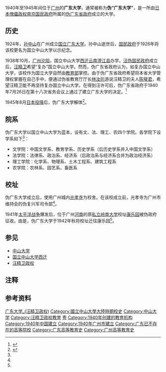 {{About|汪精卫傀儡政权成立的广东大学|前身为国立广东大学、并在同一时期西迁云南的国立中山大学|中山大学}}

1940年至1945年间位于[[广州市_(中华民国)|广州]]的'''广东大学'''，通常被称为'''伪“广东大学”'''，是一所由[[大日本帝国|日本]][[傀儡政权|傀儡政权]][[汪精卫政权|南京国民政府]]所属的[[汪兆铭政权行政区划#行政区划#广东省|伪广东省政府]]成立的大学。

== 历史 ==
{{see also|中山大学校史|国立中山大学西迁}}
1924年，[[孙中山|孙中山]]在广州成立[[国立广东大学|国立广东大学]]。孙中山逝世后，[[国民政府|国民政府]]于1926年将该校更名为国立中山大学以示纪念。

1938年10月，[[廣州戰役_(1938年)|广州沦陷]]，国立中山大学[[国立中山大学西迁|西迁]][[云南省_(中华民国)|云南]][[澄江县|澄江县]]办学。[[汪伪国民政府|汪伪国民政府]]成立后，[[汪精卫|汪精卫]]希望“复办”国立中山大学。然而，伪广东省政府认为，如复办国立中山大学，该校作为国立大学自然由[[行政院_(汪精卫政权)|教育部]]掌控。由于伪广东省政府希望将本省大学管理权掌握在自己手中，便通过伪省教育厅厅长[[林汝珩|林汝珩]]游说汪精卫的夫人[[陈璧君|陈璧君]]，希望汪精卫能不再坚持复办国立中山大学。在得到汪许可后，伪广东省政府于1940年7月26日在第十八次省务会议上通过了建立广东大学的决定。<ref name=book>{{cite book|author1=曹必宏|author2=夏军|author3=沈岚|title=汪伪统治区奴化教育研究|publisher=社会科学文献出版社|date=2005}}</ref> 

1945年8月[[日本投降|日本投降]]后，伪广东大学解体<ref name=web>{{cite web|author=陈嘉蔼|title=沦陷时期的广东大学|url=http://www.gzzxws.gov.cn/gzws/gzws/ml/52/200809/t20080916_7577.htm|work=广州文史|access-date=2021-03-12|archive-date=2020-04-11|archive-url=https://web.archive.org/web/20200411024222/http://www.gzzxws.gov.cn/gzws/gzws/ml/52/200809/t20080916_7577.htm|dead-url=no}}</ref>。

== 院系 ==
伪广东大学以国立中山大学为蓝本，设有文、法、理工、农四个学院。各学院下设学系如下<ref name=web/>：
* 文学院：中国文学系、教育学系、历史学系（后历史学系并入中国文学系）
* 法学院：法律系、政治系、经济系（后政治系与经济系合并为政治经济系）
* 理工学院：化学系、物理系、土木工程系、建筑工程系
* 农学院：农林系、园艺系、畜医系

== 校址 ==
伪广东大学成立后，使用广州城内[[光孝寺_(广州)|光孝寺]]为校舍。在该校成立前，光孝寺为广州市维持会的伪复兴军司令部<ref name=web/>。

1941年[[太平洋战争|太平洋战争]]爆发后，位于广州[[河南_(广州)|河南]]的原[[私立岭南大学|私立岭南大学]]校址[[康乐园早期建筑群|康乐园]]被伪政府征收。由是，伪广东大学于1942年秋将校址迁往康乐园{{noteTag|因私立岭南大学于1952年并入中山大学后，中山大学将校址迁往原岭大校康乐园，康乐园即为如今中山大学的主校园[[中山大学广州校区南校园|广州校区南校园]]。}}<ref name=web/>。

== 参见 ==
* [[中山大学|中山大学]]
* [[国立中山大学西迁|国立中山大学西迁]]
* [[汪精卫政权|汪精卫政权]]

== 注释 ==
{{NoteFoot}}

== 参考资料 ==
{{reflist}}
{{中山大学|state=collapsed}}
{{汪精卫政权大专院校|state=collapsed}}

[[Category:广东大学_(汪精卫政权)|]]
[[Category:國立中山大學大陸時期校史|Category:國立中山大學大陸時期校史]]
[[Category:中山大学|Category:中山大学]]
[[Category:汪精卫政权教育|Category:汪精卫政权教育]]
[[Category:中华民国大陆时期大专院校|粤]]
[[Category:1940年创建的教育机构|Category:1940年创建的教育机构]]
[[Category:1940年中国建立|Category:1940年中国建立]]
[[Category:1940年广州市建立|Category:1940年广州市建立]]
[[Category:广东已不存在的高等院校|Category:广东已不存在的高等院校]]
[[Category:广东高等教育史|Category:广东高等教育史]]
[[Category:广州高等教育史|Category:广州高等教育史]]